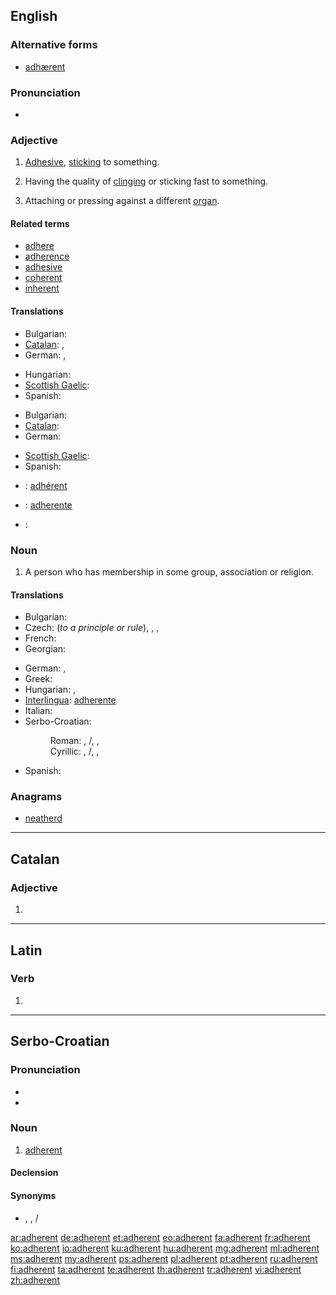 ==English==

===Alternative forms===
* [[adhærent]] {{qualifier|archaic}}

===Pronunciation===
* {{audio|en-us-adherent.ogg|Audio (US)}}

===Adjective===
{{en-adj}}

# [[adhesive|Adhesive]], [[stick]]ing to something.
#: {{rfquotek|Alexander Pope}}
# Having the quality of [[cling]]ing or sticking fast to something.
# {{context|botany|lang=en}} Attaching or pressing against a different [[organ]].

====Related terms====
* [[adhere]]
* [[adherence]]
* [[adhesive]]
* [[coherent]]
* [[inherent]]

====Translations====
{{trans-top|adhesive}}
* Bulgarian: {{t+|bg|лепкав}}
* [[Catalan]]: {{t-|ca|adherent|m|f}}, {{t-|ca|adhesiu}}
* German: {{t-|de|klebend}},  {{t-|de|anhaftend}}
{{trans-mid}}
* Hungarian: {{t+|hu|ragadós}}
* [[Scottish Gaelic]]: {{t-|gd|leanmhainn}}
* Spanish: {{t+|es|adhesivo}}
{{trans-bottom}}

{{trans-top|that has the quality of clinging}}
* Bulgarian: {{t+|bg|прилепнал}}
* [[Catalan]]: {{t-|ca|adherent|m|f}}
* German: {{t-|de|anhängend}}
{{trans-mid}}
* [[Scottish Gaelic]]: {{t-|gd|leanmhainn}}
* Spanish: {{t-|es|adherente}}
{{trans-bottom}}

{{checktrans-top}}
* {{ttbc|fr}}: [[adhérent]]
* {{ttbc|ia}}: [[adherente]]
{{trans-mid}}
* {{ttbc|it}}: {{t+|it|aderente}}
{{trans-bottom}}

===Noun===
{{en-noun}}

# A person who has membership in some group, association or religion.

====Translations====
{{trans-top|a person who has membership in some group}}
* Bulgarian: {{t+|bg|привърженик}}
* Czech: {{t-|cs|příznivec|m}} (''to a principle or rule''), {{t-|cs|stoupenec|m}}, {{t+|cs|člen}}, {{t-|cs|přívrženec|m}}
* French: {{t+|fr|adhérent}}
* Georgian: {{t-|ka|მომხრე|tr=momkhre|sc=Geor}}
{{trans-mid}}
* German: {{t+|de|Mitglied|n}}, {{t+|de|Anhänger|m}}
* Greek: {{t+|el|οπαδός|m|tr=opadhós|sc=Grek}}
* Hungarian: {{t+|hu|tag}}, {{t+|hu|követő}}
* [[Interlingua]]: [[adherente]]
* Italian: {{t+|it|aderente}}
* Serbo-Croatian:
*: Roman: {{t-|sh|adhèrent|m}}, {{t-|sh|slȅdbenīk|m}}/{{t-|sh|sljȅdbenīk|m}}, {{t-|sh|pristalica|m|f|alt=prìstalica}}, {{t-|sh|prȉstaša|m}}
*: Cyrillic: {{t-|sh|адхерент|m|alt=адхѐрент|sc=Cyrl}}, {{t-|sh|следбеник|m|alt=сле̏дбенӣк|sc=Cyrl}}/{{t-|sh|сљедбеник|m|alt=сље̏дбенӣк|sc=Cyrl}}, {{t-|sh|присталица|m|f|alt=прѝсталица|sc=Cyrl}}, {{t-|sh|присташа|m|alt=при̏сташа|sc=Cyrl}}
* Spanish: {{t-|es|adherente|m}}
{{trans-bottom}}

===Anagrams===
* [[neatherd#English|neatherd]]

----

==Catalan==

===Adjective===
{{ca-adj|mf}}

# {{l/en|adherent}}

----

==Latin==

===Verb===
{{la-verb-form|adhērent}}

# {{conjugation of|adhēreō||3|p|pres|act|ind|lang=la}}

----

==Serbo-Croatian==

===Pronunciation===
* {{IPA|/adxěrent/|lang=sh}}
* {{hyphenation|ad|he|rent}}

===Noun===
{{sh-noun|g=m|head=adhèrent|r|адхерент|адхѐрент}}

# [[#English|adherent]]

====Declension====
{{sh-decl-noun
|adhèrent|adherenti
|adherenta|adhèrenātā
|adherentu|adherentima
|adherenta|adherente
|adherente|adherenti
|adherentu|adherentima
|adherentom|adherentima
}}

====Synonyms====
* {{sense|follower}} {{l|sh|prìstalica}}, {{l|sh|prȉstaša}}, {{l|sh|slȅdbenīk}}/{{l|sh|sljȅdbenīk}}

[[ar:adherent]]
[[de:adherent]]
[[et:adherent]]
[[eo:adherent]]
[[fa:adherent]]
[[fr:adherent]]
[[ko:adherent]]
[[io:adherent]]
[[ku:adherent]]
[[hu:adherent]]
[[mg:adherent]]
[[ml:adherent]]
[[ms:adherent]]
[[my:adherent]]
[[ps:adherent]]
[[pl:adherent]]
[[pt:adherent]]
[[ru:adherent]]
[[fi:adherent]]
[[ta:adherent]]
[[te:adherent]]
[[th:adherent]]
[[tr:adherent]]
[[vi:adherent]]
[[zh:adherent]]